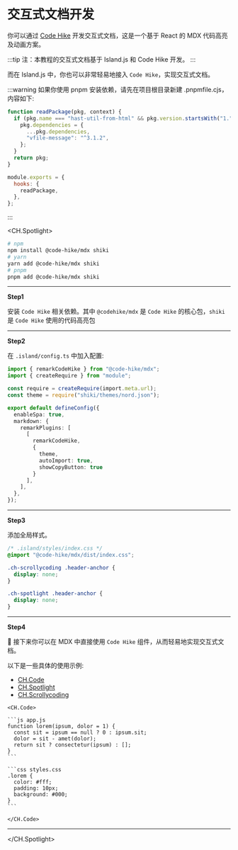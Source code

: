 # 交互式文档开发

你可以通过 [Code Hike](https://codehike.org/) 开发交互式文档，这是一个基于 React 的 MDX 代码高亮及动画方案。

:::tip
注：本教程的交互式文档基于 Island.js 和 Code Hike 开发。
:::

而在 Island.js 中，你也可以非常轻易地接入 `Code Hike`，实现交互式文档。

:::warning
如果你使用 pnpm 安装依赖，请先在项目根目录新建 .pnpmfile.cjs，内容如下:

```js filename=".pnpmfile.cjs"
function readPackage(pkg, context) {
  if (pkg.name === "hast-util-from-html" && pkg.version.startsWith("1.")) {
    pkg.dependencies = {
      ...pkg.dependencies,
      "vfile-message": "^3.1.2",
    };
  }
  return pkg;
}

module.exports = {
  hooks: {
    readPackage,
  },
};
```
:::

<CH.Spotlight>

```bash
# npm
npm install @code-hike/mdx shiki
# yarn
yarn add @code-hike/mdx shiki
# pnpm
pnpm add @code-hike/mdx shiki
```

---

**Step1** 

安装 `Code Hike` 相关依赖。其中 `@codehike/mdx` 是 `Code Hike` 的核心包，`shiki` 是 `Code Hike` 使用的代码高亮包

---

**Step2** 

在 `.island/config.ts` 中加入配置:

```ts config.ts focus=1:5,9:17
import { remarkCodeHike } from "@code-hike/mdx";
import { createRequire } from "module";

const require = createRequire(import.meta.url);
const theme = require("shiki/themes/nord.json");

export default defineConfig({
  enableSpa: true,
  markdown: {
    remarkPlugins: [
      [
        remarkCodeHike, 
        { 
          theme, 
          autoImport: true, 
          showCopyButton: true 
        }
      ],
    ],
  },
});
```

---

**Step3** 

添加全局样式。

```css styles/index.css
/* .island/styles/index.css */
@import "@code-hike/mdx/dist/index.css";

.ch-scrollycoding .header-anchor {
  display: none;
}

.ch-spotlight .header-anchor {
  display: none;
}
```

---

**Step4** 

🎉 接下来你可以在 MDX 中直接使用 `Code Hike` 组件，从而轻易地实现交互式文档。

以下是一些具体的使用示例:

- [CH.Code](https://codehike.org/demo/filenames)
- [CH.Spotlight](https://codehike.org/demo/spotlight)
- [CH.Scrollycoding](https://codehike.org/demo/scrollycoding)


````mdx
<CH.Code>

```js app.js
function lorem(ipsum, dolor = 1) {
  const sit = ipsum == null ? 0 : ipsum.sit;
  dolor = sit - amet(dolor);
  return sit ? consectetur(ipsum) : [];
}
```

```css styles.css
.lorem {
  color: #fff;
  padding: 10px;
  background: #000;
}
```

</CH.Code>
````

---

</CH.Spotlight>
